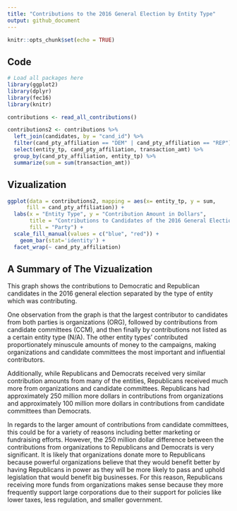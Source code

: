 ```yaml
---
title: "Contributions to the 2016 General Election by Entity Type"
output: github_document
---
```


```r
knitr::opts_chunk$set(echo = TRUE)
```

## Code

```r
# Load all packages here
library(ggplot2)
library(dplyr)
library(fec16)
library(knitr)
```

```r

contributions <- read_all_contributions()

contributions2 <- contributions %>% 
  left_join(candidates, by = "cand_id") %>% 
  filter(cand_pty_affiliation == "DEM" | cand_pty_affiliation == "REP") %>% 
  select(entity_tp, cand_pty_affiliation, transaction_amt) %>% 
  group_by(cand_pty_affiliation, entity_tp) %>% 
  summarize(sum = sum(transaction_amt))

```

## Vizualization

```r
ggplot(data = contributions2, mapping = aes(x= entity_tp, y = sum,  
      fill = cand_pty_affiliation)) +
  labs(x = "Entity Type", y = "Contribution Amount in Dollars", 
       title = "Contributions to Candidates of the 2016 General Election", 
       fill = "Party") +
  scale_fill_manual(values = c("blue", "red")) +
    geom_bar(stat='identity') +
  facet_wrap(~ cand_pty_affiliation)
```

## A Summary of The Vizualization

This graph shows the contributions to Democratic and Republican candidates in the 2016 general election separated by the type of entity which was contributing. 

One observation from the graph is that the largest contributor to candidates from both parties is organizations (ORG), followed by contributions from candidate committees (CCM), and then finally by contributions not listed as a certain entity type (N/A). The other entity types' contributed proportionately minuscule amounts of money to the campaigns, making organizations and candidate committees the most important and influential contributors. 

Additionally, while Republicans and Democrats received very similar contribution amounts from many of the entities, Republicans received much more from organizations and candidate committees. Republicans had approximately 250 million more dollars in contributions from organizations and approximately 100 million more dollars in contributions from candidate committees than Democrats. 

In regards to the larger amount of contributions from candidate committees, this could be for a variety of reasons including better marketing or fundraising efforts. However, the 250 million dollar difference between the contributions from organizations to Republicans and Democrats is very significant. It is likely that organizations donate more to Republicans because powerful organizations believe that they would benefit better by having Republicans in power as they will be more likely to pass and uphold legislation that would benefit big businesses. For this reason, Republicans receiving more funds from organizations makes sense because they more frequently support large corporations due to their support for policies like lower taxes, less regulation, and smaller government. 
